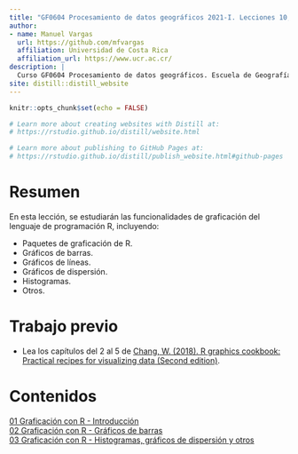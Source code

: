 ```yaml
---
title: "GF0604 Procesamiento de datos geográficos 2021-I. Lecciones 10, 12 y 14"
author: 
- name: Manuel Vargas
  url: https://github.com/mfvargas
  affiliation: Universidad de Costa Rica
  affiliation_url: https://www.ucr.ac.cr/
description: |
  Curso GF0604 Procesamiento de datos geográficos. Escuela de Geografía, Universidad de Costa Rica. Primer ciclo lectivo 2021. Lecciones 10, 12 y 14.
site: distill::distill_website
---
```


```r
knitr::opts_chunk$set(echo = FALSE)

# Learn more about creating websites with Distill at:
# https://rstudio.github.io/distill/website.html

# Learn more about publishing to GitHub Pages at:
# https://rstudio.github.io/distill/publish_website.html#github-pages

```

# Resumen
En esta lección, se estudiarán las funcionalidades de graficación del lenguaje de programación R, incluyendo:

- Paquetes de graficación de R. 
- Gráficos de barras.  
- Gráficos de líneas.  
- Gráficos de dispersión. 
- Histogramas.  
- Otros.  

# Trabajo previo
- Lea los capítulos del 2 al 5 de [Chang, W. (2018). R graphics cookbook: Practical recipes for visualizing data (Second edition)](https://r-graphics.org/).

# Contenidos
[01 Graficación con R - Introducción](01-r-graficacion-introduccion.html)  
[02 Graficación con R - Gráficos de barras](02-r-graficacion-barras.html)  
[03 Graficación con R - Histogramas, gráficos de dispersión y otros](03-r-graficacion-histogramas_dispersion_otros.html) 
